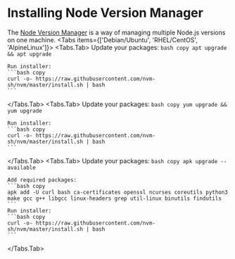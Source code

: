 
# Installing Node Version Manager

The [Node Version Manager](https://github.com/nvm-sh/nvm) is a way of managing multiple Node.js versions on one machine.
<Tabs items={['Debian/Ubuntu', 'RHEL/CentOS', 'AlpineLinux']}>
  <Tabs.Tab>
    Update your packages:
    ```bash copy
    apt upgrade && apt upgrade
    ```

    Run installer:
    ```bash copy
    curl -o- https://raw.githubusercontent.com/nvm-sh/nvm/master/install.sh | bash
    ```
  </Tabs.Tab>
  <Tabs.Tab>
    Update your packages:
    ```bash copy
    yum upgrade && yum upgrade
    ```

    Run installer:
    ```bash copy
    curl -o- https://raw.githubusercontent.com/nvm-sh/nvm/master/install.sh | bash
    ```
  </Tabs.Tab>
  <Tabs.Tab>
    Update your packages:
    ```bash copy
    apk upgrade --available
    ```

    Add required packages:
    ```bash copy
    apk add -U curl bash ca-certificates openssl ncurses coreutils python3 make gcc g++ libgcc linux-headers grep util-linux binutils findutils
    ```
    Run installer:
    ```bash copy
    curl -o- https://raw.githubusercontent.com/nvm-sh/nvm/master/install.sh | bash
    ```
  </Tabs.Tab>
</Tabs>
